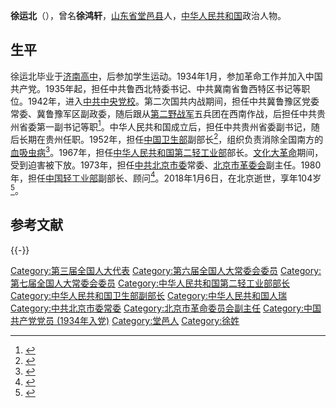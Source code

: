 '''徐运北'''（{{bd|1914年||2018年|1月6日|catIdx=Xu}}），曾名'''徐鸿轩'''，[[山东省|山东省]][[堂邑县|堂邑县]]人，[[中华人民共和国|中华人民共和国]]政治人物。

==生平 ==
徐运北毕业于[[济南高中|济南高中]]，后参加学生运动。1934年1月，参加革命工作并加入中国共产党。1935年起，担任中共鲁西北特委书记、中共冀南省鲁西特区书记等职位。1942年，进入[[中共中央党校|中共中央党校]]。第二次国共内战期间，担任中共冀鲁豫区党委常委、冀鲁豫军区副政委，随后跟从[[第二野战军|第二野战军]]五兵团在西南作战，后担任中共贵州省委第一副书记等职<ref>{{cite news|title=南下，西进！  ——贵州省1949年秋冬建立省地县区四级党政军机构纪实|url=http://gzrb.gog.com.cn/system/2009/08/19/010630227.shtml|accessdate=2011-11-25|newspaper=金黔在线－贵州日报|deadurl=yes|archiveurl=https://web.archive.org/web/20130629052521/http://gzrb.gog.com.cn/system/2009/08/19/010630227.shtml|archivedate=2013-06-29}}</ref>。中华人民共和国成立后，担任中共贵州省委副书记，随后长期在贵州任职。1952年，担任[[中华人民共和国卫生部|中国卫生部]]副部长<ref>{{cite news|title=徐运北：周总理领导我们开展人民卫生工作|url=http://www.zelyj.com/jpwz/html/?960.html|accessdate=2011-11-25|newspaper=国际周恩来研究会|deadurl=yes|archiveurl=https://web.archive.org/web/20141220072808/http://www.zelyj.com/jpwz/html/?960.html|archivedate=2014年12月20日|df=}}</ref>，组织负责消除全国南方的[[血吸虫病|血吸虫病]]<ref>{{cite news|title=徐运北：毛主席指挥送瘟神|url=http://news.sina.com.cn/c/2006-08-29/181010863192.shtml|accessdate=2011-11-25|newspaper=新浪网|archive-date=2018-11-14|archive-url=https://web.archive.org/web/20181114224906/http://news.sina.com.cn/c/2006-08-29/181010863192.shtml|dead-url=no}}</ref>。1967年，担任[[中华人民共和国第二轻工业部|中华人民共和国第二轻工业部]]部长。[[文化大革命|文化大革命]]期间，受到迫害被下放。1973年，担任[[中共北京市委|中共北京市委]]常委、[[北京市革委会|北京市革委会]]副主任。1980年，担任[[中国轻工业部|中国轻工业部]]副部长、顾问<ref>{{cite news|author=孙德君,肖维湘,何一埠|title=徐运北|url=http://www.hprc.org.cn/gsw/detail_zgdsrwz.jsp?channelid=75027&record=886|accessdate=2011-11-25|newspaper=《中共党史人物传》（第75卷）|archive-date=2015-09-24|archive-url=https://web.archive.org/web/20150924031526/http://www.hprc.org.cn/gsw/detail_zgdsrwz.jsp?channelid=75027&record=886|dead-url=no}}</ref>。2018年1月6日，在北京逝世，享年104岁<ref>{{Cite web|url=http://cpc.people.com.cn/n1/2018/0122/c87393-29779456.html|title=徐运北同志逝世--新闻报道-人民网|accessdate=2018-01-25|last=2728|work=cpc.people.com.cn|archive-date=2018-11-15|archive-url=https://web.archive.org/web/20181115030356/http://cpc.people.com.cn/n1/2018/0122/c87393-29779456.html|dead-url=no}}</ref>。

==参考文献==
{{reflist}}
{{-}}

{{第3届国务院}}
{{DEFAULTSORT:X}}
[[Category:第三届全国人大代表|Category:第三届全国人大代表]]
[[Category:第六届全国人大常委会委员|Category:第六届全国人大常委会委员]]
[[Category:第七届全国人大常委会委员|Category:第七届全国人大常委会委员]]
[[Category:中华人民共和国第二轻工业部部长|Category:中华人民共和国第二轻工业部部长]]
[[Category:中华人民共和国卫生部副部长|Category:中华人民共和国卫生部副部长]]
[[Category:中华人民共和国人瑞|Category:中华人民共和国人瑞]]
[[Category:中共北京市委常委|Category:中共北京市委常委]]
[[Category:北京市革命委员会副主任|Category:北京市革命委员会副主任]]
[[Category:中国共产党党员_(1934年入党)|Category:中国共产党党员 (1934年入党)]]
[[Category:堂邑人|Category:堂邑人]]
[[Category:徐姓|Category:徐姓]]